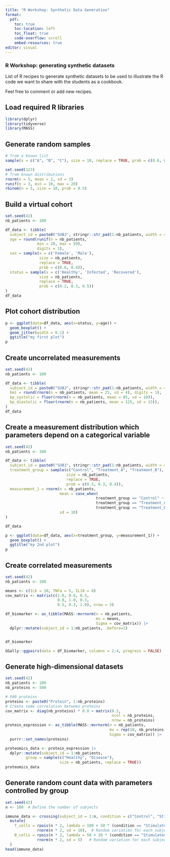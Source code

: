 ```yaml
---
title: "R Workshop: Synthetic Data Generation"
format: 
  pdf:
    toc: true
    toc-location: left
    toc_float: true
    code-overflow: scroll
    embed-resources: true
editor: visual
---
```


### R Workshop: generating synthetic datasets

List of R recipes to generate synthetic datasets to be used to illustrate the R code we want to share with the students as a cookbook.

Feel free to comment or add new recipes.

## Load required R libraries

```r
library(dplyr)
library(tidyverse)
library(MASS)
```

## Generate random samples

```r
# from a known list
sample(x = c("A", "B", "C"), size = 10, replace = TRUE, prob = c(0.6, 0.2, 0.2))
```

```r
set.seed(123)
# from known distributions
rnorm(n = 5, mean = 2, sd = 3)
runif(n = 3, min = 10, max = 20)
rbinom(n = 5, size = 10, prob = 0.5)
```

## Build a virtual cohort

```r
set.seed(42)
nb_patients <- 100

df_data <- tibble(
  subject_id = paste0("SUBJ", stringr::str_pad(1:nb_patients, width = 4, side = "left", pad = "0")),
  age = round(runif(n = nb_patients, 
              min = 20, max = 59),
              digits = 1),
  sex = sample(x = c('Female', 'Male'), 
               size = nb_patients, 
               replace = TRUE, 
               prob = c(0.6, 0.4)),
  status = sample(x = c('Healthy', 'Infected', 'Recovered'), 
               size = nb_patients, 
               replace = TRUE, 
               prob = c(0.2, 0.3, 0.5))
)
df_data
```

## Plot cohort distribution

```r

p <- ggplot(data=df_data, aes(x=status, y=age)) +
  geom_boxplot() +
  geom_jitter(width = 0.1) +
  ggtitle("my first plot")
p
```

## Create uncorrelated measurements

```r
set.seed(42)
nb_patients <- 100

df_data <- tibble(
  subject_id = paste0("SUBJ", stringr::str_pad(1:nb_patients, width = 4, side = "left", pad = "0")),
  bmi = round(rnorm(n = nb_patients, mean = 25, sd = 4), digits = 1),
  bp_systolic = floor(rnorm(n = nb_patients, mean = 85, sd = 10)),
  bp_diastolic = floor(rnorm(n = nb_patients, mean = 125, sd = 13)),
)
df_data
```

## Create a measurement distribution which parameters depend on a categorical variable

```r
set.seed(42)
nb_patients <- 100

df_data <- tibble(
  subject_id = paste0("SUBJ", stringr::str_pad(1:nb_patients, width = 4, side = "left", pad = "0")),
  treatment_group = sample(c("Control", "Treatment_A", "Treatment_B"), 
                           size = nb_patients, 
                           replace = TRUE, 
                           prob = c(0.3, 0.3, 0.4)),
  measurement_1 = rnorm(n = nb_patients, 
                        mean = case_when(
                                        treatment_group == "Control" ~ 30,
                                        treatment_group == "Treatment_A" ~ 70,
                                        treatment_group == "Treatment_B" ~ 55), 
                        sd = 10)
)

df_data


```

```r

p <- ggplot(data=df_data, aes(x=treatment_group, y=measurement_1)) +
  geom_boxplot() +
  ggtitle("my 2nd plot")
p
```

## Create correlated measurements

```r
set.seed(42)
nb_patients <- 100

means <- c(IL6 = 10, TNFa = 5, IL10 = 8)
cov_matrix <- matrix(c(1.0, 0.8, 0.5,
                       0.8, 1.0, 0.3,
                       0.5, 0.3, 1.0), nrow = 3)

df_biomarker <- as_tibble(MASS::mvrnorm(n = nb_patients, 
                                        mu = means, 
                                        Sigma = cov_matrix)) |>
  dplyr::mutate(subject_id = 1:nb_patients, .before=1)


df_biomarker
```

```r
GGally::ggpairs(data = df_biomarker, columns = 2:4, progress = FALSE)
```

## Generate high-dimensional datasets

```r
set.seed(42)
nb_patients <- 100
nb_proteins <- 500

# 500 proteins
proteins <- paste0("Protein", 1:nb_proteins)  
# Create some correlation between proteins
cov_matrix <- diag(nb_proteins) * 0.8 + matrix(0.2, 
                                               ncol = nb_proteins, 
                                               nrow = nb_proteins)  
protein_expression <- as_tibble(MASS::mvrnorm(n = nb_patients, 
                                              mu = rep(10, nb_proteins), 
                                              Sigma = cov_matrix)) |>
  purrr::set_names(proteins)

proteomics_data <- protein_expression |>
  dplyr::mutate(subject_id = 1:nb_patients, 
         group = sample(c("Healthy", "Disease"), 
                        size = nb_patients, replace = TRUE))
proteomics_data

```

## Generate random count data with parameters controlled by group

```r
set.seed(42)
n <- 100  # Define the number of subjects

immune_data <- crossing(subject_id = 1:n, condition = c("Control", "Stimulated")) %>%
  mutate(
    T_cells = rpois(n * 2, lambda = 100 + 50 * (condition == "Stimulated")) + 
              rnorm(n * 2, sd = 10),  # Random variation for each subject/condition
    B_cells = rpois(n * 2, lambda = 50 + 20 * (condition == "Stimulated")) + 
              rnorm(n * 2, sd = 5)   # Random variation for each subject/condition
  )
head(immune_data)

```
